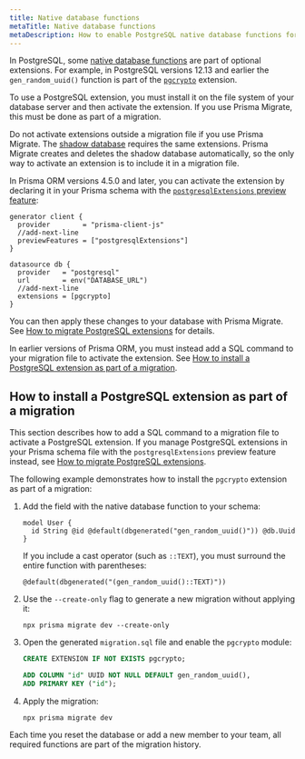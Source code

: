 ```yaml
---
title: Native database functions
metaTitle: Native database functions
metaDescription: How to enable PostgreSQL native database functions for projects that use Prisma Migrate.
---
```


<TopBlock>

In PostgreSQL, some [native database functions](/orm/prisma-schema/data-model/unsupported-database-features#native-database-functions) are part of optional extensions. For example, in PostgreSQL versions 12.13 and earlier the `gen_random_uuid()` function is part of the [`pgcrypto`](https://www.postgresql.org/docs/10/pgcrypto.html) extension.

To use a PostgreSQL extension, you must install it on the file system of your database server and then activate the extension. If you use Prisma Migrate, this must be done as part of a migration.

<Admonition type="warning">

Do not activate extensions outside a migration file if you use Prisma Migrate. The [shadow database](/orm/prisma-migrate/understanding-prisma-migrate/shadow-database) requires the same extensions. Prisma Migrate creates and deletes the shadow database automatically, so the only way to activate an extension is to include it in a migration file.

</Admonition>

In Prisma ORM versions 4.5.0 and later, you can activate the extension by declaring it in your Prisma schema with the [`postgresqlExtensions` preview feature](/orm/prisma-schema/postgresql-extensions):

```prisma file=schema.prisma highlight=3,9;add showLineNumbers
generator client {
  provider        = "prisma-client-js"
  //add-next-line
  previewFeatures = ["postgresqlExtensions"]
}

datasource db {
  provider   = "postgresql"
  url        = env("DATABASE_URL")
  //add-next-line
  extensions = [pgcrypto]
}
```

You can then apply these changes to your database with Prisma Migrate. See [How to migrate PostgreSQL extensions](/orm/prisma-schema/postgresql-extensions#how-to-migrate-postgresql-extensions) for details.

In earlier versions of Prisma ORM, you must instead add a SQL command to your migration file to activate the extension. See [How to install a PostgreSQL extension as part of a migration](#how-to-install-a-postgresql-extension-as-part-of-a-migration).

</TopBlock>

## How to install a PostgreSQL extension as part of a migration

This section describes how to add a SQL command to a migration file to activate a PostgreSQL extension. If you manage PostgreSQL extensions in your Prisma schema file with the `postgresqlExtensions` preview feature instead, see [How to migrate PostgreSQL extensions](/orm/prisma-schema/postgresql-extensions#how-to-migrate-postgresql-extensions).

The following example demonstrates how to install the `pgcrypto` extension as part of a migration:

1. Add the field with the native database function to your schema:

   ```prisma
   model User {
     id String @id @default(dbgenerated("gen_random_uuid()")) @db.Uuid
   }
   ```

   If you include a cast operator (such as `::TEXT`), you must surround the entire function with parentheses:

   ```prisma
   @default(dbgenerated("(gen_random_uuid()::TEXT)"))
   ```

1. Use the `--create-only` flag to generate a new migration without applying it:

   ```terminal
   npx prisma migrate dev --create-only
   ```

1. Open the generated `migration.sql` file and enable the `pgcrypto` module:

   ```sql
   CREATE EXTENSION IF NOT EXISTS pgcrypto;

   ADD COLUMN "id" UUID NOT NULL DEFAULT gen_random_uuid(),
   ADD PRIMARY KEY ("id");
   ```

1. Apply the migration:

   ```terminal
   npx prisma migrate dev
   ```

Each time you reset the database or add a new member to your team, all required functions are part of the migration history.
